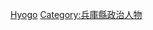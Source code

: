 {{catmore}}
{{日本行政區劃分類導航|知事}}
{{Commonscat|Governors of Hyogo prefecture}}

[[Category:日本各都道府縣知事|Hyogo]]
[[Category:兵庫縣政治人物|Category:兵庫縣政治人物]]